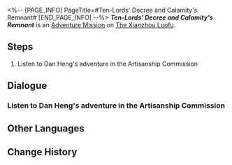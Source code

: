 <%-- [PAGE_INFO]
PageTitle=#Ten-Lords' Decree and Calamity's Remnant#
[END_PAGE_INFO] --%>
{{Stub|Dialogue.}}
{{Mission Infobox
|id            = 2020316
|title         = 
|image         = <!--Mission Ten-Lords' Decree and Calamity's Remnant.png-->
|type          = Adventure
|event_name    = 
|chapter       = 
|requirements  = [[Trailblaze Mission]] ''[[Humming Antlers, Entwined Horns]]'' completed
|summary       = <!--official mission summary from Fate's Atlas-->
|characters    = Trailblazer
|startLocation = [[The Xianzhou Luofu]] - [[Exalting Sanctum]]
|world         = The Xianzhou Luofu
|area          = Exalting Sanctum
|prev          = 
|next          = 
|rewards       = 
}}
'''''Ten-Lords' Decree and Calamity's Remnant''''' is an [[Adventure Mission]] on [[The Xianzhou Luofu]].

==Steps==
# Listen to Dan Heng's adventure in the Artisanship Commission

<!--
==Gameplay Notes==

--><!--
==Trial Character==

-->
==Dialogue==
{{Stub Dialogue}}
{{Mission Description|type=adventure|location=Exalting Sanctum|...}}
{{Dialogue End}}

===Listen to Dan Heng's adventure in the Artisanship Commission===
{{Mission Description|type=adventure|location=Exalting Sanctum|update|With starskiff navigation, an error of mere millidegrees can result in misnavigation by lightyears. Thanks to Sushang's guidance and protection, Luocha and you arrived at the plagued Artisanship Commission due to the rebirth of Ambrosial Arbor and saved the young judge, Xueyi.}}
{{Dialogue Start}}
:{{tx}}
{{Dialogue End}}

==Other Languages==
{{Other Languages
|en   = Ten-Lords' Decree and Calamity's Remnant
|zhs  = 十王敕命，劫余同行
|zht  = 十王敕命，劫餘同行
|ja   = 十王の勅命、災後の同行
|ko   = 시왕이 명령하자 재난이 따른다
|es   = El decreto de los Diez Líderes y la continuación de la calamidad
|fr   = Le décret des dix seigneurs et ce qu'il reste de la calamité
|ru   = Командование десяти владык, бедственное шествие
|th   = คำสั่งจาก Ten-Lords มาพร้อมกับภัยพิบัติ
|vi   = Sắc Lệnh Thập Vương, Đồng Hành Sau Tai Họa
|de   = Kommando der Zehn Fürsten, ein Marsch mit Unheil
|id   = Komando Ten-Lords, Beriringan dengan Bencana
|pt   = Decreto dos Dez Senhores e Remanescente da Calamidade
}}

==Change History==
{{Change History|1.0}}
